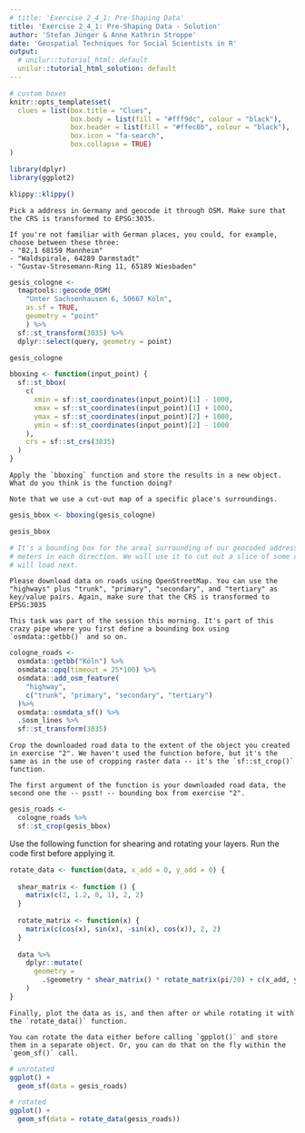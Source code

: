 ```yaml
---
# title: 'Exercise 2_4_1: Pre-Shaping Data'
title: 'Exercise 2_4_1: Pre-Shaping Data - Solution'
author: 'Stefan Jünger & Anne Kathrin Stroppe'
date: 'Geospatial Techniques for Social Scientists in R'
output:
  # unilur::tutorial_html: default
  unilur::tutorial_html_solution: default
---
```


```r
# custom boxes
knitr::opts_template$set(
  clues = list(box.title = "Clues",
               box.body = list(fill = "#fff9dc", colour = "black"),
               box.header = list(fill = "#ffec8b", colour = "black"),
               box.icon = "fa-search",
               box.collapse = TRUE)
)

library(dplyr)
library(ggplot2)
```

```r
klippy::klippy()
```


```block
Pick a address in Germany and geocode it through OSM. Make sure that the CRS is transformed to EPSG:3035.
```

```block
If you're not familiar with German places, you could, for example, choose between these three:
- "B2,1 68159 Mannheim"
- "Waldspirale, 64289 Darmstadt"
- "Gustav-Stresemann-Ring 11, 65189 Wiesbaden"
```

```r
gesis_cologne <-
  tmaptools::geocode_OSM(
    "Unter Sachsenhausen 6, 50667 Köln", 
    as.sf = TRUE,
    geometry = "point"
    ) %>% 
  sf::st_transform(3035) %>% 
  dplyr::select(query, geometry = point)

gesis_cologne
```


```r
bboxing <- function(input_point) {
  sf::st_bbox(
    c(
      xmin = sf::st_coordinates(input_point)[1] - 1000,
      xmax = sf::st_coordinates(input_point)[1] + 1000,
      ymax = sf::st_coordinates(input_point)[2] + 1000,
      ymin = sf::st_coordinates(input_point)[2] - 1000
    ),
    crs = sf::st_crs(3035)
  )
}
```


```block
Apply the `bboxing` function and store the results in a new object. What do you think is the function doing?
```

```block
Note that we use a cut-out map of a specific place's surroundings.
```

```r
gesis_bbox <- bboxing(gesis_cologne)

gesis_bbox

# It's a bounding box for the areal surrounding of our geocoded address -- 1000 
# meters in each direction. We will use it to cut out a slice of some data we
# will load next.
```


```block
Please download data on roads using OpenStreetMap. You can use the "highways" plus "trunk", "primary", "secondary", and "tertiary" as key/value pairs. Again, make sure that the CRS is transformed to EPSG:3035
```

```block
This task was part of the session this morning. It's part of this crazy pipe where you first define a bounding box using `osmdata::getbb()` and so on. 
```

```r
cologne_roads <-
  osmdata::getbb("Köln") %>% 
  osmdata::opq(timeout = 25*100) %>%
  osmdata::add_osm_feature(
    "highway", 
    c("trunk", "primary", "secondary", "tertiary")
  )%>% 
  osmdata::osmdata_sf() %>% 
  .$osm_lines %>% 
  sf::st_transform(3035)
```


```block
Crop the downloaded road data to the extent of the object you created in exercise "2". We haven't used the function before, but it's the same as in the use of cropping raster data -- it's the `sf::st_crop()` function.
```

```block
The first argument of the function is your downloaded road data, the second one the -- psst! -- bounding box from exercise "2".
```

```r
gesis_roads <-
  cologne_roads %>% 
  sf::st_crop(gesis_bbox)
```

Use the following function for shearing and rotating your layers. Run the code first before applying it.

```r
rotate_data <- function(data, x_add = 0, y_add = 0) {
  
  shear_matrix <- function () { 
    matrix(c(2, 1.2, 0, 1), 2, 2) 
  }
  
  rotate_matrix <- function(x) { 
    matrix(c(cos(x), sin(x), -sin(x), cos(x)), 2, 2) 
  }
  
  data %>% 
    dplyr::mutate(
      geometry = 
        .$geometry * shear_matrix() * rotate_matrix(pi/20) + c(x_add, y_add)
    )
}
```

```block
Finally, plot the data as is, and then after or while rotating it with the `rotate_data()` function.
```

```block
You can rotate the data either before calling `gpplot()` and store them in a separate object. Or, you can do that on the fly within the `geom_sf()` call.
```

```r
# unrotated
ggplot() +
  geom_sf(data = gesis_roads)

# rotated
ggplot() +
  geom_sf(data = rotate_data(gesis_roads))
```
